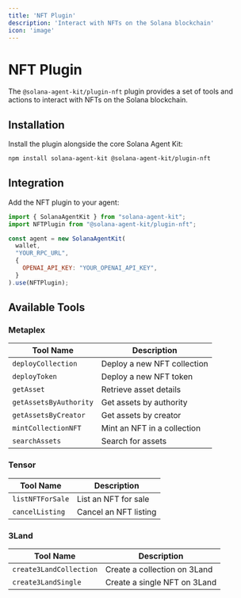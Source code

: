 ```yaml
---
title: 'NFT Plugin'
description: 'Interact with NFTs on the Solana blockchain'
icon: 'image'
---
```


# NFT Plugin

The `@solana-agent-kit/plugin-nft` plugin provides a set of tools and actions to interact with NFTs on the Solana blockchain.

## Installation

Install the plugin alongside the core Solana Agent Kit:

```bash
npm install solana-agent-kit @solana-agent-kit/plugin-nft
```

## Integration

Add the NFT plugin to your agent:

```javascript
import { SolanaAgentKit } from "solana-agent-kit";
import NFTPlugin from "@solana-agent-kit/plugin-nft";

const agent = new SolanaAgentKit(
  wallet,
  "YOUR_RPC_URL",
  {
    OPENAI_API_KEY: "YOUR_OPENAI_API_KEY",
  }
).use(NFTPlugin);
```

## Available Tools

### Metaplex
| Tool Name | Description |
|-----------|-------------|
| `deployCollection` | Deploy a new NFT collection |
| `deployToken` | Deploy a new NFT token |
| `getAsset` | Retrieve asset details |
| `getAssetsByAuthority` | Get assets by authority |
| `getAssetsByCreator` | Get assets by creator |
| `mintCollectionNFT` | Mint an NFT in a collection |
| `searchAssets` | Search for assets |

### Tensor
| Tool Name | Description |
|-----------|-------------|
| `listNFTForSale` | List an NFT for sale |
| `cancelListing` | Cancel an NFT listing |

### 3Land
| Tool Name | Description |
|-----------|-------------|
| `create3LandCollection` | Create a collection on 3Land |
| `create3LandSingle` | Create a single NFT on 3Land |